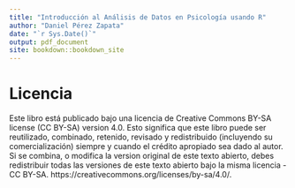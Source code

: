 ```yaml
---
title: "Introducción al Análisis de Datos en Psicología usando R"
author: "Daniel Pérez Zapata"
date: "`r Sys.Date()`"
output: pdf_document
site: bookdown::bookdown_site
---
```


# Licencia {-}

Este libro está publicado bajo una licencia de Creative Commons BY-SA license (CC BY-SA) version 4.0. Esto significa que este libro puede ser reutilizado, combinado, retenido, revisado y redistribuido (incluyendo su comercialización) siempre y cuando el crédito apropiado sea dado al autor. Si se combina, o modifica la version original de este texto abierto, debes redistribuir todas las versiones de este texto abierto bajo la misma licencia - CC BY-SA. https://creativecommons.org/licenses/by-sa/4.0/.

